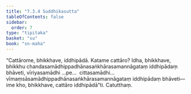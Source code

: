 ```yaml
---
title: "7.3.4 Suddhikasutta"
tableOfContents: false
sidebar:
  order: 7
type: "tipitaka"
basket: "su"
book: "sn-maha"
---
```



<DynamicBreadcrumb />

<Division number="836" book="sn-maha">

<Paragraph number="1481" book="sn-maha">
“Cattārome, bhikkhave, iddhipādā. Katame cattāro? Idha, bhikkhave, bhikkhu chandasamādhippadhānasaṅkhārasamannāgataṃ iddhipādaṃ bhāveti, vīriyasamādhi …pe…  cittasamādhi…  vīmaṃsāsamādhippadhānasaṅkhārasamannāgataṃ iddhipādaṃ bhāveti—  ime kho, bhikkhave, cattāro iddhipādā”ti.

</Paragraph>
</Division>

<Paragraph number="1482" type="center" book="sn-maha">
Catutthaṃ.
</Paragraph>